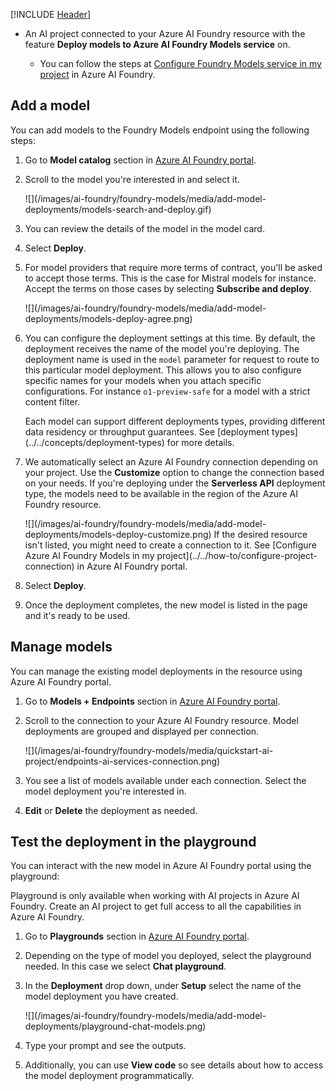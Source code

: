 ---
---

[!INCLUDE [Header](intro)]

* An AI project connected to your Azure AI Foundry resource with the feature **Deploy models to Azure AI Foundry Models service** on.

  * You can follow the steps at [Configure Foundry Models service in my project](../../how-to/quickstart-ai-project.md#configure-the-project-to-use-foundry-models) in Azure AI Foundry.

## Add a model

You can add models to the Foundry Models endpoint using the following steps:

1. Go to **Model catalog** section in [Azure AI Foundry portal](https://ai.azure.com/explore/models).

2. Scroll to the model you're interested in and select it.

   <Frame>
      ![](/images/ai-foundry/foundry-models/media/add-model-deployments/models-search-and-deploy.gif)
   </Frame>
3. You can review the details of the model in the model card.

4. Select **Deploy**.

5. For model providers that require more terms of contract, you'll be asked to accept those terms. This is the case for Mistral models for instance. Accept the terms on those cases by selecting **Subscribe and deploy**.

   <Frame>
      ![](/images/ai-foundry/foundry-models/media/add-model-deployments/models-deploy-agree.png)
   </Frame>
6. You can configure the deployment settings at this time. By default, the deployment receives the name of the model you're deploying. The deployment name is used in the `model` parameter for request to route to this particular model deployment. This allows you to also configure specific names for your models when you attach specific configurations. For instance `o1-preview-safe` for a model with a strict content filter.

   <Tip>
   Each model can support different deployments types, providing different data residency or throughput guarantees. See [deployment types](../../concepts/deployment-types) for more details.
   </Tip>

5. We automatically select an Azure AI Foundry connection depending on your project. Use the **Customize** option to change the connection based on your needs. If you're deploying under the **Serverless API** deployment type, the models need to be available in the region of the Azure AI Foundry resource.
   
   <Frame>
      ![](/images/ai-foundry/foundry-models/media/add-model-deployments/models-deploy-customize.png)
   </Frame>
   <Tip>
   If the desired resource isn't listed, you might need to create a connection to it. See [Configure Azure AI Foundry Models in my project](../../how-to/configure-project-connection) in Azure AI Foundry portal.
   </Tip>

6. Select **Deploy**.

7. Once the deployment completes, the new model is listed in the page and it's ready to be used.

## Manage models

You can manage the existing model deployments in the resource using Azure AI Foundry portal.

1. Go to **Models + Endpoints** section in [Azure AI Foundry portal](https://ai.azure.com/?cid=learnDocs).

2. Scroll to the connection to your Azure AI Foundry resource. Model deployments are grouped and displayed per connection.

   <Frame>
      ![](/images/ai-foundry/foundry-models/media/quickstart-ai-project/endpoints-ai-services-connection.png)
   </Frame>
3. You see a list of models available under each connection. Select the model deployment you're interested in.

4. **Edit** or **Delete** the deployment as needed.


## Test the deployment in the playground

You can interact with the new model in Azure AI Foundry portal using the playground:

<Note>
Playground is only available when working with AI projects in Azure AI Foundry. Create an AI project to get full access to all the capabilities in Azure AI Foundry.
</Note>

1. Go to **Playgrounds** section in [Azure AI Foundry portal](https://ai.azure.com/?cid=learnDocs).

2. Depending on the type of model you deployed, select the playground needed. In this case we select **Chat playground**.

3. In the **Deployment** drop down, under **Setup** select the name of the model deployment you have created.

   <Frame>
      ![](/images/ai-foundry/foundry-models/media/add-model-deployments/playground-chat-models.png)
   </Frame>
4. Type your prompt and see the outputs.

5. Additionally, you can use **View code** so see details about how to access the model deployment programmatically.
